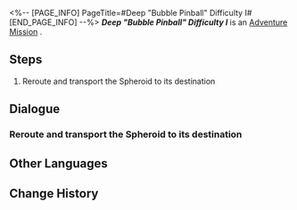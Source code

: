 <%-- [PAGE_INFO]
PageTitle=#Deep "Bubble Pinball" Difficulty I#
[END_PAGE_INFO] --%>
{{Stub|Dialogue, characters, and location(s)}}
{{Mission Infobox
|id            = 8020214
|title         = 
|image         = Mission Deep "Bubble Pinball" Difficulty I.png
|type          = Adventure
|event_name    = 
|chapter       = 
|requirements  = 
|summary       = <!--official mission summary from Fate's Atlas-->
|characters    = <!--characters that appear in this mission-->
|startLocation = <!--location as it intially appears on the mission screen-->
|world         = <!--i.e. Penacony-->
|area          = <!--i.e. A Child's Dream-->
|prev          = 
|next          = 
|exp           = 
|credits       = 
|stellarJade   = 
|other         = 
}}
'''''Deep "Bubble Pinball" Difficulty I''''' is an [[Adventure Mission]]<!--in [world]-->.

==Steps==
# Reroute and transport the Spheroid to its destination

<!--
==Gameplay Notes==

--><!--
==Trial Character==

-->
==Dialogue==
{{Stub Dialogue}}
===Reroute and transport the Spheroid to its destination===
{{Mission Description|type=adventure|location=<!--to be added-->|The prison wardens have destroyed the Spheroid lane. You have to manually reroute the course to repair the lanes, or you'll never be able to reunite with your companions.}}
{{Dialogue Start}}
:{{tx}}
{{Dialogue End}}

==Other Languages==
{{Other Languages
|en   = Deep "Bubble Pinball" Difficulty I
|zhs  = 深层「气泡弹珠」难度I
|zht  = 深層「氣泡彈珠」難度I
|ja   = 深層夢境「バブルピンボール」難易度I
|ko   = 깊은 층 「버블 핀볼」 난이도 I
|es   = Burbupinball profundo, dificultad I
|fr   = Profondeurs : « Flipper à bulles » difficulté I
|ru   = Нижний мир: Сферомёт I
|th   = "พินบอลหรรษา" ชั้นลึก ระดับความยาก I
|vi   = "Bi Bong Bóng" Tầng Sâu - Độ Khó I
|de   = Tief „Flipperkugel“ Schwierigkeitsgrad I
|id   = "Pinball Gelembung" yang Dalam: Tingkat Kesulitan I
|pt   = "Pinball de Bolha" Profundo Dificuldade I
}}

==Change History==
{{Change History|2.0}}
